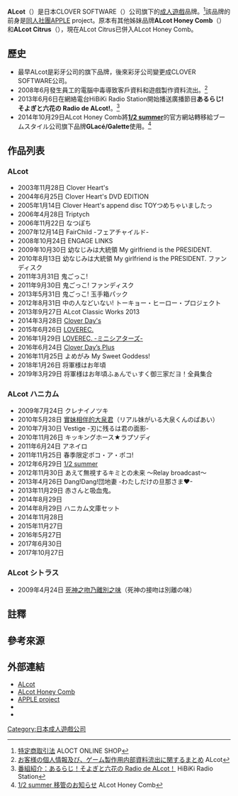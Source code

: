 {{美少女ゲームブランド
|ブランド名 =ALcot
|ジャンル =[[日本成人遊戲|成人遊戲]]
|企業名 =CLOVER SOFTWARE
|関連ブランド =ALcot Honey Comb、ALcot Citrus
|審査 =[[電腦軟體倫理機構|電腦軟體倫理機構]]
|主要人物 =
|特記事項 =
|メインブランド =
|デビュー作 =Clover Heart's
|デビュー作発売日 =2003年11月28日
|最新作 ={{lang|ja|将軍様はお年頃ふぁんでぃすく御三家だヨ！全員集合}}
|最新作発売日 =2019年3月29日
|最終作 =
|最終作発売日 =
|URL =http://www.alcot.biz/
|サイト名 =ALcot
|関連ブランド1 =ALcot Honey Comb
|ジャンル2 =
|デビュー作2 =クレナイノツキ
|デビュー作発売日2 =2009年7月24日
|最新作2 ={{lang|ja|彼女は天使で妹で}}
|最新作発売日2 =2017年10月27日
|最終作2 =
|最終作発売日2 =
|URL2 =http://www.h-comb.biz/
|サイト名2 =ALcot Honey Comb
|関連ブランド2 =ALcot Citrus
|ジャンル3 =
|デビュー作3 =[[死神之吻乃離別之味|死神之吻乃離別之味]]
|デビュー作発売日3 =2009年4月24日
|最新作3 =
|最新作発売日3 =
|最終作3 =[[死神之吻乃離別之味|死神之吻乃離別之味]]
|最終作発売日3 =2009年4月24日
|URL3 =
|サイト名3 =
|関連ブランド3 =
|ジャンル4 =
|デビュー作4 =
|デビュー作発売日4 =
|最新作4 =
|最新作発売日4 =
|最終作4 =
|最終作発売日4 =
|URL4 =
|サイト名4 =
}}
'''ALcot'''（{{lang|ja|アルコット}}）是日本CLOVER SOFTWARE（{{lang|ja|クローバーソフトウェア}}）公司旗下的[[日本成人遊戲|成人遊戲]]品牌。<ref>[http://alcot.cart.fc2.com/laws 特定商取引法] {{Wayback|url=http://alcot.cart.fc2.com/laws |date=20150208192237 }}ALOCT ONLINE SHOP{{ja}}</ref>該品牌的前身是[[同人社團|同人社團]]APPLE project。原本有其他姊妹品牌'''ALcot Honey Comb'''（{{lang|ja|ALcot ハニカム}}）和'''ALcot Citrus'''（{{lang|ja|ALcot シトラス}}），現在ALcot Citrus已併入ALcot Honey Comb。

==歷史==
*最早ALcot是彩牙公司的旗下品牌，後來彩牙公司變更成CLOVER SOFTWARE公司。
*2008年6月發生員工的電腦中毒導致客戶資料和遊戲製作資料流出。<ref>[http://www.alcot.biz/drain_report.html お客様の個人情報及び、ゲーム製作用内部資料流出に関するまとめ] {{Wayback|url=http://www.alcot.biz/drain_report.html |date=20160304123901 }}ALcot{{ja}}</ref>
*2013年6月6日在網絡電台HiBiKi Radio Station開始播送廣播節目'''あるらじ! そよぎと六花の Radio de ALcot!'''。<ref>[http://hibiki-radio.jp/description/alcot 番組紹介：あるらじ！そよぎと六花の Radio de ALcot！] {{Wayback|url=http://hibiki-radio.jp/description/alcot |date=20150815225502 }}HiBiKi Radio Station{{ja}}</ref>
*2014年10月29日ALcot Honey Comb將'''[[1/2_summer|1/2 summer]]'''的官方網站轉移給ブームスタイル公司旗下品牌'''GLacé/Galette'''使用。<ref>[http://www.h-comb.biz/product/08/ 1/2 summer 移管のお知らせ] {{Wayback|url=http://www.h-comb.biz/product/08/ |date=20190909202052 }}ALcot Honey Comb{{ja}}</ref>

==作品列表==
===ALcot===
*2003年11月28日 Clover Heart's
*2004年6月25日 Clover Heart's DVD EDITION
*2005年1月14日 Clover Heart's append disc TOYつめちゃいましたっ
*2006年4月28日 Triptych
*2006年11月22日 なつぽち
*2007年12月14日 FairChild -フェアチャイルド-
*2008年10月24日  ENGAGE LINKS
*2009年10月30日 幼なじみは大統領 My girlfriend is the PRESIDENT.{{efn|幼なじみは大統領、鬼ごっこ!、中の人などいない!有共同世界觀因此官方稱作'''新本三部作'''<ref>[https://twitter.com/alcot_official/status/441916717246074880 ALcot公式 ][[Twitter|Twitter]]{{ja}}</ref>}}
*2010年8月13日 幼なじみは大統領 My girlfriend is the PRESIDENT. ファンディスク{{efn|2010年8月13日是[[Comic_Market|Comic Market]]78的先行發售日，正式發售是2010年10月29日}}
*2011年3月31日 鬼ごっこ!
*2011年9月30日 鬼ごっこ! ファンディスク
*2013年5月31日 鬼ごっこ! 玉手箱パック
*2012年8月31日 中の人などいない! トーキョー・ヒーロー・プロジェクト
*2013年9月27日 ALcot Classic Works 2013
*2014年3月28日 [[Clover_Day's|Clover Day's]]
*2015年6月26日 [[LOVEREC.|LOVEREC.]]
*2016年1月29日 [[LOVEREC.|LOVEREC. -ミニシアターズ-]]
*2016年6月24日 [[Clover_Day's|Clover Day’s Plus]]
*2016年11月25日 よめがみ My Sweet Goddess!
*2018年1月26日 将軍様はお年頃
*2019年3月29日 将軍様はお年頃ふぁんでぃすく御三家だヨ！全員集合

===ALcot ハニカム===
*2009年7月24日 クレナイノツキ
*2010年5月28日 [[實妹相伴的大泉君|實妹相伴的大泉君]]（リアル妹がいる大泉くんのばあい）
*2010年7月30日 Vestige -刃に残るは君の面影-
*2010年11月26日 キッキングホース★ラプソディ
*2011年6月24日 アネイロ
*2011年11月25日 春季限定ポコ・ア・ポコ!
*2012年6月29日 [[1/2_summer|1/2 summer]]
*2012年11月30日 あえて無視するキミとの未来 〜Relay broadcast〜
*2013年4月26日 Dang!Dang!団地妻 -わたしだけの旦那さま♥-
*2013年11月29日 赤さんと吸血鬼。
*2014年8月29日 {{lang|ja|サツコイ 〜悠久なる恋の歌〜}}
*2014年8月29日 ハニカム文庫セット
*2014年11月28日 {{lang|ja|キミのとなりで恋してる!}}
*2015年11月27日 {{lang|ja|キミのとなりで恋してる! 〜THE RESPECTIVE HAPPINESS〜}}
*2016年5月27日 {{lang|ja|そして初恋が妹になる}}
*2017年6月30日 {{lang|ja|茜色の境界線}}
*2017年10月27日 {{lang|ja|彼女は天使で妹で}}

===ALcot シトラス===
*2009年4月24日 [[死神之吻乃離別之味|死神之吻乃離別之味]]（死神の接吻は別離の味）

== 註釋 ==
{{notelist|iger=}}

==參考來源==
{{reflist}}

== 外部連結 ==
*[http://www.alcot.biz/ ALcot]{{Wayback|url=http://www.alcot.biz/ |date=20140527121830 }}{{ja}}
*[http://www.h-comb.biz/ ALcot Honey Comb]{{Wayback|url=http://www.h-comb.biz/ |date=20120718013312 }}{{ja}}
*[https://web.archive.org/web/20160810052611/http://www.kirie.net/~appleproject/ APPLE project]{{ja}}
*{{Twitter|ALcot_official|ALcot}}{{ja}}
*{{YouTube user|ALcotStaff}}{{ja}}

{{ALcot}}

[[Category:日本成人遊戲公司|Category:日本成人遊戲公司]]